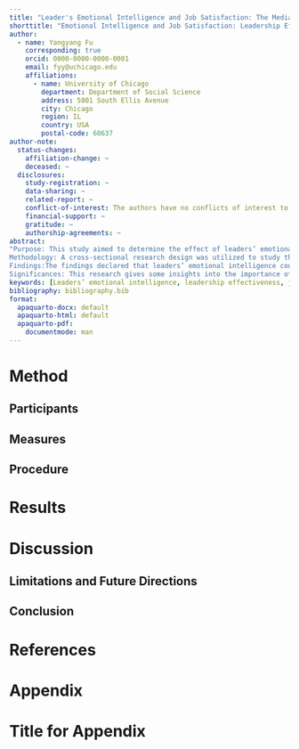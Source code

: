 ```yaml
---
title: "Leader's Emotional Intelligence and Job Satisfaction: The Mediating Effect of Leadership Effectiveness"
shorttitle: "Emotional Intelligence and Job Satisfaction: Leadership Effectiveness"
author:
  - name: Yangyang Fu
    corresponding: true
    orcid: 0000-0000-0000-0001
    email: fyy@uchicago.edu
    affiliations:
      - name: University of Chicago
        department: Department of Social Science
        address: 5801 South Ellis Avenue
        city: Chicago
        region: IL
        country: USA
        postal-code: 60637
author-note:
  status-changes: 
    affiliation-change: ~
    deceased: ~
  disclosures:
    study-registration: ~
    data-sharing: ~
    related-report: ~
    conflict-of-interest: The authors have no conflicts of interest to disclose.
    financial-support: ~
    gratitude: ~
    authorship-agreements: ~
abstract: 
"Purpose: This study aimed to determine the effect of leaders’ emotional intelligence on employee job satisfaction and explore the mediating role of leadership effectiveness. 
Methodology: A cross-sectional research design was utilized to study the research objectives. A questionnaire survey collected data from interns and employees, totaling 232 (100 males, 131 females, 1 prefer not to tell). Emotional Intelligence, Job Satisfaction, and Leadership Effectiveness Scales were utilized to measure the three variables.
Findings:The findings declared that leaders’ emotional intelligence could predict leadership effectiveness and employee job satisfaction, and leadership effectiveness could also predict job satisfaction. Moreover, leadership effectiveness partially mediated the mechanism of leaders’ emotional intelligence to employee job satisfaction.
Significances: This research gives some insights into the importance of leaders’ emotional intelligence within an organization or a team. It may help organizations or teams to improve employee job satisfaction and enhance efficiency and effectiveness."
keywords: [Leaders’ emotional intelligence, leadership effectiveness, job satisfaction]
bibliography: bibliography.bib
format:
  apaquarto-docx: default
  apaquarto-html: default
  apaquarto-pdf:
    documentmode: man
---
```


# Method

## Participants

## Measures

## Procedure

# Results

# Discussion

## Limitations and Future Directions

## Conclusion

# References

<!-- References will auto-populate in the refs div below -->

::: {#refs}
:::

# Appendix

# Title for Appendix
